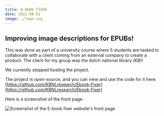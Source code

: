 ```yaml
---
title: E-BOOK FIXER
date: 2022-08-01
image: ./logo.svg
---
```


## Improving image descriptions for EPUBs!

This was done as part of a university course where 5 students are tasked to collaborate with a client coming from an external company to create a product. The client for my group was the dutch national library (KB)!

We currently stopped hosting the project.

The project is open-source, and you can view and use the code for it here:
[https://github.com/KBNLresearch/Ebook-Fixer](https://github.com/KBNLresearch/Ebook-Fixer)

Here is a screenshot of the front page:

![Screenshot of the E-book fixer website's front page](./screenshot.png)

